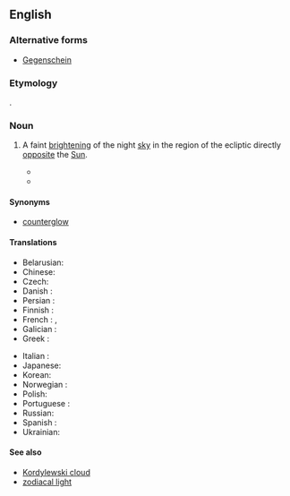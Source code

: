 ==English==
{{wikipedia}}

===Alternative forms===
* [[Gegenschein]]

===Etymology===
{{etyl|de|en}} {{m|de|Gegenschein||[[counter]]-[[shine]]}}.

===Noun===
{{en-noun|~}}

# {{lb|en|astronomy}} A faint [[bright]]ening of the night [[sky]] in the region of the ecliptic directly [[opposite]] the [[Sun]].
#* {{quote-book
|year=1860
|year_published='''2007'''
|edition=Digitized
|editor=
|author=George Jones
|title=Proceedings of the American Association for the Advancement of Science, Volume 13
|chapter=Recent Observations, by various persons, on the Gegenschein, or Completed Arch of the Zodiacal Light
|url=http://books.google.com/books?id=czgLAAAAYAAJ&pg=PA172&dq=gegenschein&as_brr=3
|genre=
|publisher=
|isbn=
|page=172
|passage=My object in appearing before the Association, at this time, is to present the observations of several other persons on the '''gegenschein''' or completed arch of the zodiacal light, of which I have received accounts since our meeting in Motreal.
}}
#* {{quote-magazine
|date=
|year=2001
|month=Feb
|first=
|last=
|author=John E. Bortle
|coauthors=
|title=Introducing the Bortle Dark-sky Scale
|volume=101
|issue=2
|page=126
|magazine=Sky and Telescope
|publisher=
|issn=
|url=
|passage=The zodiacal light, '''gegenschein''', and zodiacal band … are all visible.
}}

====Synonyms====
* [[counterglow]]

====Translations====
{{trans-top}}
* Belarusian: {{t|be|проціззянне}}
* Chinese: {{t|zh|对日照}}
* Czech: {{t|cs|protisvit}}
* Danish : {{t|da|gegenschein}}
* Persian : {{t|fa|پادتاب}}
* Finnish : {{t|fi|gegenschein}}
* French : {{t|fr|gegenschein|m}}, {{t|fr|lueur anti-solaire|f}}
* Galician : {{t|gl|gegenschein|f}}
* Greek : {{t|el|αντιζωδιακό φως}}
{{trans-mid}}
* Italian : {{t|it|gegenschein}}
* Japanese: {{t|ja|対日照}}
* Korean: {{t|ko|대일조}}
* Norwegian : {{t|nn|gegenschein}}
* Polish: {{t|pl|przeciwblask}}
* Portuguese : {{t|pt|gegenschein}}
* Russian: {{t|ru|противосияние}}
* Spanish : {{t|es|gegenschein}}
* Ukrainian: {{t|uk|протисяйво}}
{{trans-bottom}}

====See also====
* [[Kordylewski cloud]]
* [[zodiacal light]]